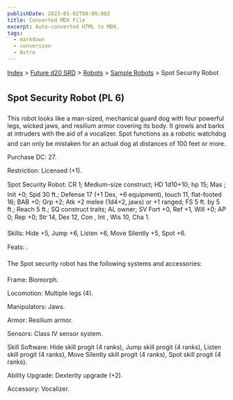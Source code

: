 ```yaml
---
publishDate: 2023-01-02T00:00:00Z
title: Converted MDX File
excerpt: Auto-converted HTML to MDX.
tags:
  - markdown
  - conversion
  - Astro
---
```






[Index](-index) > [Future d20 SRD](future-d20-srd-index) > [Robots](future-d20-srd-robots-index) > [Sample Robots](future-d20-srd-robots-sample-robots-index) > Spot Security Robot




## Spot Security Robot (PL 6)


This robot looks like a man-sized, mechanical guard dog with four powerful legs, wicked jaws, and resilium armor covering its body. It growls and barks at intruders with the aid of a vocalizer. Spot functions as a robotic watchdog and can only be mistaken for an actual dog at distances of 100 feet or more.


Purchase DC: 27.


Restriction: Licensed (+1).


Spot Security Robot: CR 1; Medium-size construct; HD 1d10+10; hp 15; Mas ; Init +0; Spd 30 ft.; Defense 17 (+1 Dex, +6 equipment), touch 11, flat-footed 16; BAB +0; Grp +2; Atk +2 melee (1d4+2, jaws) or +1 ranged; FS 5 ft. by 5 ft.; Reach 5 ft.; SQ construct traits; AL owner; SV Fort +0, Ref +1, Will +0; AP 0; Rep +0; Str 14, Dex 12, Con , Int , Wis 10, Cha 1.


Skills: Hide +5, Jump +6, Listen +6, Move Silently +5, Spot +6.


Feats: .


The Spot security robot has the following systems and accessories:


Frame: Biomorph.


Locomotion: Multiple legs (4).


Manipulators: Jaws.


Armor: Resilium armor.


Sensors: Class IV sensor system.


Skill Software: Hide skill progit (4 ranks), Jump skill progit (4 ranks), Listen skill progit (4 ranks), Move Silently skill progit (4 ranks), Spot skill progit (4 ranks).


Ability Upgrade: Dexterity upgrade (+2).


Accessory: Vocalizer.



